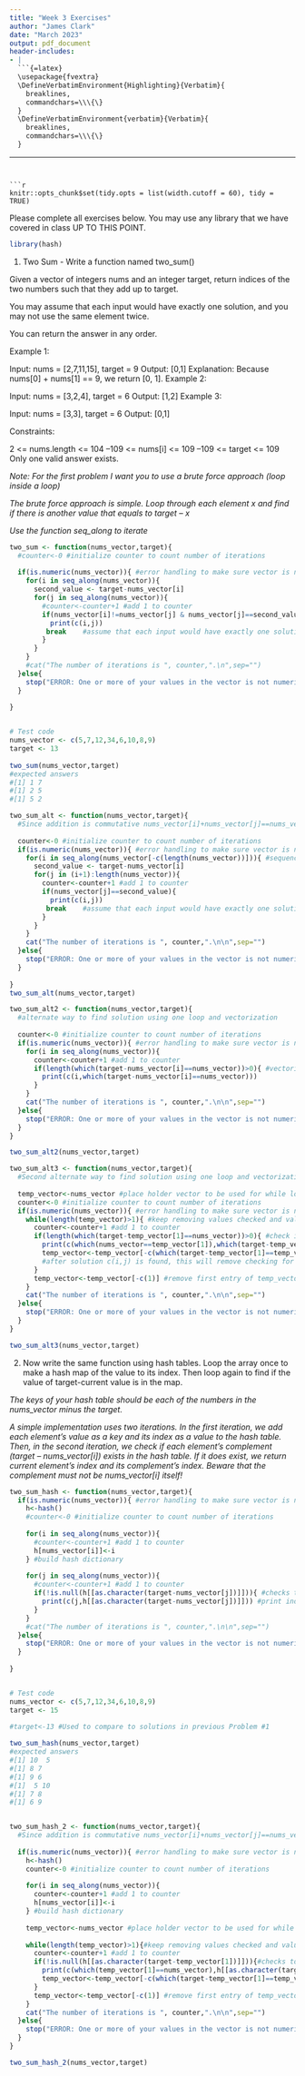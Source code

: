 ```yaml
---
title: "Week 3 Exercises"
author: "James Clark"
date: "March 2023"
output: pdf_document
header-includes:
- |
  ```{=latex}
  \usepackage{fvextra}
  \DefineVerbatimEnvironment{Highlighting}{Verbatim}{
    breaklines,
    commandchars=\\\{\}
  }
  \DefineVerbatimEnvironment{verbatim}{Verbatim}{
    breaklines,
    commandchars=\\\{\}
  }
  ```
---
```


```r
knitr::opts_chunk$set(tidy.opts = list(width.cutoff = 60), tidy = TRUE)
```

Please complete all exercises below. You may use any library that we have covered in class UP TO THIS POINT.

```r
library(hash)
```

1)  Two Sum - Write a function named two_sum()

Given a vector of integers nums and an integer target, return indices of the two numbers such that they add up to target.

You may assume that each input would have exactly one solution, and you may not use the same element twice.

You can return the answer in any order.

Example 1:

Input: nums = [2,7,11,15], target = 9 Output: [0,1] Explanation: Because nums[0] + nums[1] == 9, we return [0, 1]. Example 2:

Input: nums = [3,2,4], target = 6 Output: [1,2] Example 3:

Input: nums = [3,3], target = 6 Output: [0,1]

Constraints:

2 \<= nums.length \<= 104 --109 \<= nums[i] \<= 109 --109 \<= target \<= 109 Only one valid answer exists.

*Note: For the first problem I want you to use a brute force approach (loop inside a loop)*

*The brute force approach is simple. Loop through each element x and find if there is another value that equals to target -- x*

*Use the function seq_along to iterate*

```r
two_sum <- function(nums_vector,target){
  #counter<-0 #initialize counter to count number of iterations
  
  if(is.numeric(nums_vector)){ #error handling to make sure vector is numeric, if one value in vector is not numeric, the vector will default to everything being that non-numeric type.
    for(i in seq_along(nums_vector)){
      second_value <- target-nums_vector[i]
      for(j in seq_along(nums_vector)){
        #counter<-counter+1 #add 1 to counter
        if(nums_vector[i]!=nums_vector[j] & nums_vector[j]==second_value){
          print(c(i,j))
         break    #assume that each input would have exactly one solution 
        }
      }
    }
    #cat("The number of iterations is ", counter,".\n",sep="")
  }else{
    stop("ERROR: One or more of your values in the vector is not numeric")
  }
  
}


# Test code
nums_vector <- c(5,7,12,34,6,10,8,9)
target <- 13
 
two_sum(nums_vector,target)
#expected answers
#[1] 1 7
#[1] 2 5
#[1] 5 2

```

```r
two_sum_alt <- function(nums_vector,target){
  #Since addition is commutative nums_vector[i]+nums_vector[j]==nums_vector[j]+nums_vector[i], we can reduce calculations by just finding only c(i,j) solution instead of both c(i,j) and c(j,i)
  
  counter<-0 #initialize counter to count number of iterations
  if(is.numeric(nums_vector)){ #error handling to make sure vector is numeric
    for(i in seq_along(nums_vector[-c(length(nums_vector))])){ #sequence along vector except for last value, since you cant use same element twice
      second_value <- target-nums_vector[i]
      for(j in (i+1):length(nums_vector)){
        counter<-counter+1 #add 1 to counter
        if(nums_vector[j]==second_value){
          print(c(i,j))
         break    #assume that each input would have exactly one solution 
        }
      }
    }
    cat("The number of iterations is ", counter,".\n\n",sep="")
  }else{
    stop("ERROR: One or more of your values in the vector is not numeric")
  }
  
}
two_sum_alt(nums_vector,target)

two_sum_alt2 <- function(nums_vector,target){
  #alternate way to find solution using one loop and vectorization
  
  counter<-0 #initialize counter to count number of iterations
  if(is.numeric(nums_vector)){ #error handling to make sure vector is numeric
    for(i in seq_along(nums_vector)){
      counter<-counter+1 #add 1 to counter
      if(length(which(target-nums_vector[i]==nums_vector))>0){ #vectorized version of checking if there are any solutions
        print(c(i,which(target-nums_vector[i]==nums_vector)))  
      }
    }
    cat("The number of iterations is ", counter,".\n\n",sep="")
  }else{
    stop("ERROR: One or more of your values in the vector is not numeric")
  }
}

two_sum_alt2(nums_vector,target)

two_sum_alt3 <- function(nums_vector,target){
  #Second alternate way to find solution using one loop and vectorization and reducing calculations by finding only c(i,j) solution instead of both c(i,j) and c(j,i)
  
  temp_vector<-nums_vector #place holder vector to be used for while loop
  counter<-0 #initialize counter to count number of iterations
  if(is.numeric(nums_vector)){ #error handling to make sure vector is numeric
    while(length(temp_vector)>1){ #keep removing values checked and values that are part of solutions until only one is left. Since we need two values to sum, the last value in temp_vector does not need to be checked.
      counter<-counter+1 #add 1 to counter
      if(length(which(target-temp_vector[1]==nums_vector))>0){ #check if first entry in temp_vector is part of a solution
        print(c(which(nums_vector==temp_vector[1]),which(target-temp_vector[1]==nums_vector))) #if first entry of temp_vector is part of a solution, print ordered pair c(i,j)
        temp_vector<-temp_vector[-c(which(target-temp_vector[1]==temp_vector))]
        #after solution c(i,j) is found, this will remove checking for c(j,i) since we are assuming that each input would have exactly one solution
      }
      temp_vector<-temp_vector[-c(1)] #remove first entry of temp_vector after we finish checking if it is a solution
    }
    cat("The number of iterations is ", counter,".\n\n",sep="")
  }else{
    stop("ERROR: One or more of your values in the vector is not numeric")
  }
}

two_sum_alt3(nums_vector,target)

```

2)  Now write the same function using hash tables. Loop the array once to make a hash map of the value to its index. Then loop again to find if the value of target-current value is in the map.

*The keys of your hash table should be each of the numbers in the nums_vector minus the target.*

*A simple implementation uses two iterations. In the first iteration, we add each element's value as a key and its index as a value to the hash table. Then, in the second iteration, we check if each element's complement (target -- nums_vector[i]) exists in the hash table. If it does exist, we return current element's index and its complement's index. Beware that the complement must not be nums_vector[i] itself!*

```r

two_sum_hash <- function(nums_vector,target){
  if(is.numeric(nums_vector)){ #error handling to make sure vector is numeric
    h<-hash()
    #counter<-0 #initialize counter to count number of iterations
    
    for(i in seq_along(nums_vector)){
      #counter<-counter+1 #add 1 to counter
      h[nums_vector[i]]<-i
    } #build hash dictionary
    
    for(j in seq_along(nums_vector)){
      #counter<-counter+1 #add 1 to counter
      if(!is.null(h[[as.character(target-nums_vector[j])]])){ #checks to see if value we are looking for is in key of hash
        print(c(j,h[[as.character(target-nums_vector[j])]])) #print index j and index for value target-nums_vector[j], which are solutions
      }
    }
    #cat("The number of iterations is ", counter,".\n\n",sep="")
  }else{
    stop("ERROR: One or more of your values in the vector is not numeric")
  }
  
}


# Test code
nums_vector <- c(5,7,12,34,6,10,8,9)
target <- 15

#target<-13 #Used to compare to solutions in previous Problem #1
 
two_sum_hash(nums_vector,target)
#expected answers
#[1] 10  5
#[1] 8 7
#[1] 9 6
#[1]  5 10
#[1] 7 8
#[1] 6 9



```

```r
two_sum_hash_2 <- function(nums_vector,target){
  #Since addition is commutative nums_vector[i]+nums_vector[j]==nums_vector[j]+nums_vector[i], we can reduce calculations by just finding c(i,j) solution instead of both c(i,j) and c(j,i)
  
  if(is.numeric(nums_vector)){ #error handling to make sure vector is numeric
    h<-hash()
    counter<-0 #initialize counter to count number of iterations
    
    for(i in seq_along(nums_vector)){
      counter<-counter+1 #add 1 to counter
      h[nums_vector[i]]<-i
    } #build hash dictionary
    
    temp_vector<-nums_vector #place holder vector to be used for while loop
    
    while(length(temp_vector)>1){#keep removing values checked and values that are part of solutions until only one is left. Since we need two values to sum, the last value in temp_vector does not need to be checked.
      counter<-counter+1 #add 1 to counter
      if(!is.null(h[[as.character(target-temp_vector[1])]])){#checks to see if value we are looking for is in key of hash
        print(c(which(temp_vector[1]==nums_vector),h[[as.character(target-temp_vector[1])]])) #print index j and index for value target-nums_vector[j], which are solutions
        temp_vector<-temp_vector[-c(which(target-temp_vector[1]==temp_vector))] #after solution c(i,j) is found, this will remove checking for c(j,i) since we are assuming that each input would have exactly one solution
      }
      temp_vector<-temp_vector[-c(1)] #remove first entry of temp_vector after we finish checking if it is a solution
    }
    cat("The number of iterations is ", counter,".\n\n",sep="")
  }else{
    stop("ERROR: One or more of your values in the vector is not numeric")
  }
}

two_sum_hash_2(nums_vector,target)
```
